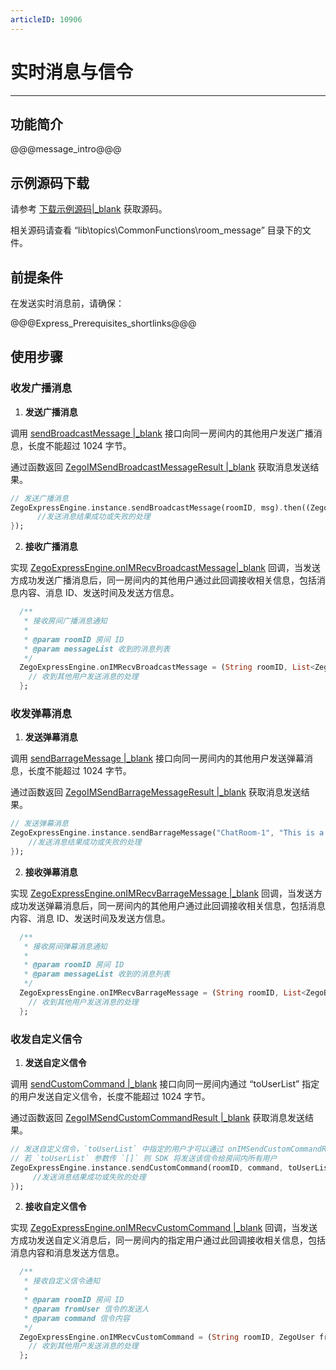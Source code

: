 ```yaml
---
articleID: 10906
---
```

# 实时消息与信令

- - -

## 功能简介

@@@message_intro@@@

## 示例源码下载

请参考 [下载示例源码\|_blank](!DownloadDemo/DownloadDemo) 获取源码。

相关源码请查看 “lib\topics\CommonFunctions\room_message” 目录下的文件。

## 前提条件

在发送实时消息前，请确保：

@@@Express_Prerequisites_shortlinks@@@

## 使用步骤

### 收发广播消息

1. **发送广播消息**

  调用 [sendBroadcastMessage \|_blank](/unique-api/express-video-sdk/zh/dart_flutter/zego_express_engine/ZegoExpressEngineIM/sendBroadcastMessage.html) 接口向同一房间内的其他用户发送广播消息，长度不能超过 1024 字节。

  通过函数返回 [ZegoIMSendBroadcastMessageResult \|_blank](/unique-api/express-video-sdk/zh/dart_flutter/zego_express_engine/ZegoIMSendBroadcastMessageResult-class.html) 获取消息发送结果。

  ```dart
  // 发送广播消息
  ZegoExpressEngine.instance.sendBroadcastMessage(roomID, msg).then((ZegoIMSendBroadcastMessageResult result) {
        //发送消息结果成功或失败的处理
  });
  ```

2. **接收广播消息**

  实现 [ZegoExpressEngine.onIMRecvBroadcastMessage\|_blank](/unique-api/express-video-sdk/zh/dart_flutter/zego_express_engine/ZegoExpressEngine/onIMRecvBroadcastMessage.html) 回调，当发送方成功发送广播消息后，同一房间内的其他用户通过此回调接收相关信息，包括消息内容、消息 ID、发送时间及发送方信息。

  ```dart
    /**
     * 接收房间广播消息通知
     *
     * @param roomID 房间 ID
     * @param messageList 收到的消息列表
     */
    ZegoExpressEngine.onIMRecvBroadcastMessage = (String roomID, List<ZegoBroadcastMessageInfo> messageList) {
      // 收到其他用户发送消息的处理
    };
  ```

### 收发弹幕消息

1. **发送弹幕消息**

  调用 [sendBarrageMessage \|_blank](/unique-api/express-video-sdk/zh/dart_flutter/zego_express_engine/ZegoExpressEngineIM/sendBarrageMessage.html) 接口向同一房间内的其他用户发送弹幕消息，长度不能超过 1024 字节。

  通过函数返回 [ZegoIMSendBarrageMessageResult \|_blank](/unique-api/express-video-sdk/zh/dart_flutter/zego_express_engine/ZegoIMSendBarrageMessageResult-class.html) 获取消息发送结果。

  ```dart
  // 发送弹幕消息
  ZegoExpressEngine.instance.sendBarrageMessage("ChatRoom-1", "This is a barrage message").then((ZegoIMSendBarrageMessageResult result){
      //发送消息结果成功或失败的处理
  });
  ```

2. **接收弹幕消息**

  实现 [ZegoExpressEngine.onIMRecvBarrageMessage \|_blank](/unique-api/express-video-sdk/zh/dart_flutter/zego_express_engine/ZegoExpressEngine/onIMRecvBarrageMessage.html) 回调，当发送方成功发送弹幕消息后，同一房间内的其他用户通过此回调接收相关信息，包括消息内容、消息 ID、发送时间及发送方信息。

  ```dart
    /**
     * 接收房间弹幕消息通知
     *
     * @param roomID 房间 ID
     * @param messageList 收到的消息列表
     */
    ZegoExpressEngine.onIMRecvBarrageMessage = (String roomID, List<ZegoBarrageMessageInfo> messageList) {
      // 收到其他用户发送消息的处理
    }; 
  ``` 

### 收发自定义信令

1. **发送自定义信令**

  调用 [sendCustomCommand \|_blank](/unique-api/express-video-sdk/zh/dart_flutter/zego_express_engine/ZegoExpressEngineIM/sendCustomCommand.html) 接口向同一房间内通过 “toUserList” 指定的用户发送自定义信令，长度不能超过 1024 字节。

  通过函数返回 [ZegoIMSendCustomCommandResult \|_blank](/unique-api/express-video-sdk/zh/dart_flutter/zego_express_engine/ZegoIMSendCustomCommandResult-class.html) 获取消息发送结果。

  ```dart
  // 发送自定义信令，`toUserList` 中指定的用户才可以通过 onIMSendCustomCommandResult 收到此信令
  // 若 `toUserList` 参数传 `[]` 则 SDK 将发送该信令给房间内所有用户
  ZegoExpressEngine.instance.sendCustomCommand(roomID, command, toUserList).then((ZegoIMSendCustomCommandResult result) {
       //发送消息结果成功或失败的处理
  });
  ```

2. **接收自定义信令**

  实现 [ZegoExpressEngine.onIMRecvCustomCommand \|_blank](/unique-api/express-video-sdk/zh/dart_flutter/zego_express_engine/ZegoExpressEngine/onIMRecvCustomCommand.html) 回调，当发送方成功发送自定义消息后，同一房间内的指定用户通过此回调接收相关信息，包括消息内容和消息发送方信息。

  ```dart
    /**
     * 接收自定义信令通知
     *
     * @param roomID 房间 ID
     * @param fromUser 信令的发送人
     * @param command 信令内容
     */
    ZegoExpressEngine.onIMRecvCustomCommand = (String roomID, ZegoUser fromUser, String command) {
      // 收到其他用户发送消息的处理
    };
  ```

